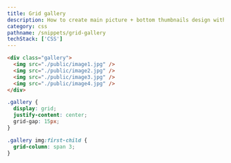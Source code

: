 ```yaml
---
title: Grid gallery
description: How to create main picture + bottom thumbnails design with Grid.
category: css
pathname: /snippets/grid-gallery
techStack: ['CSS']
---
```


```html
<div class="gallery">
  <img src="./public/image1.jpg" />
  <img src="./public/image2.jpg" />
  <img src="./public/image3.jpg" />
  <img src="./public/image4.jpg" />
</div>
```

```css
.gallery {
  display: grid;
  justify-content: center;
  grid-gap: 15px;
}

.gallery img:first-child {
  grid-column: span 3;
}
```
